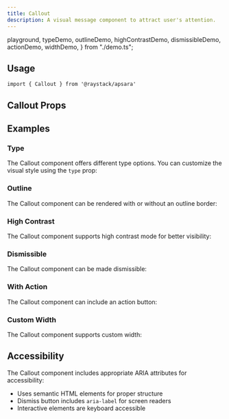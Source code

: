 ```yaml
---
title: Callout
description: A visual message component to attract user's attention.
---
```


  playground,
  typeDemo,
  outlineDemo,
  highContrastDemo,
  dismissibleDemo,
  actionDemo,
  widthDemo,
} from "./demo.ts";

<Demo data={playground} />

## Usage

```tsx
import { Callout } from '@raystack/apsara'
```

## Callout Props

<auto-type-table path="./props.ts" name="CalloutProps" />

## Examples

### Type

The Callout component offers different type options. You can customize the visual style using the `type` prop:

<Demo data={typeDemo} />

### Outline

The Callout component can be rendered with or without an outline border:

<Demo data={outlineDemo} />

### High Contrast

The Callout component supports high contrast mode for better visibility:

<Demo data={highContrastDemo} />

### Dismissible

The Callout component can be made dismissible:

<Demo data={dismissibleDemo} />

### With Action

The Callout component can include an action button:

<Demo data={actionDemo} />

### Custom Width

The Callout component supports custom width:

<Demo data={widthDemo} />

## Accessibility

The Callout component includes appropriate ARIA attributes for accessibility:

- Uses semantic HTML elements for proper structure
- Dismiss button includes `aria-label` for screen readers
- Interactive elements are keyboard accessible
